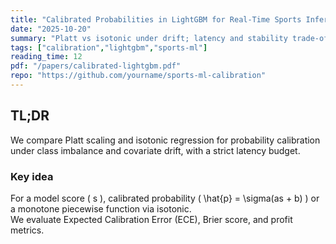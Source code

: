 ```yaml
---
title: "Calibrated Probabilities in LightGBM for Real-Time Sports Inference"
date: "2025-10-20"
summary: "Platt vs isotonic under drift; latency and stability trade-offs."
tags: ["calibration","lightgbm","sports-ml"]
reading_time: 12
pdf: "/papers/calibrated-lightgbm.pdf"
repo: "https://github.com/yourname/sports-ml-calibration"
---
```


## TL;DR
We compare Platt scaling and isotonic regression for probability calibration under class imbalance and covariate drift, with a strict latency budget.

### Key idea
For a model score \( s \), calibrated probability \( \hat{p} = \sigma(as + b) \) or a monotone piecewise function via isotonic.  
We evaluate Expected Calibration Error (ECE), Brier score, and profit metrics.
